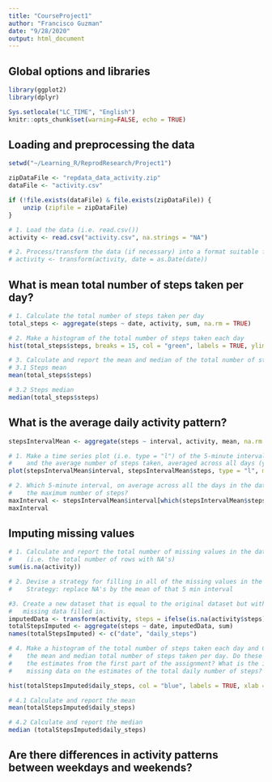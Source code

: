 ```yaml
---
title: "CourseProject1"
author: "Francisco Guzman"
date: "9/28/2020"
output: html_document
---
```


## Global options and libraries

```r
library(ggplot2)
library(dplyr)

Sys.setlocale("LC_TIME", "English")
knitr::opts_chunk$set(warning=FALSE, echo = TRUE)
```

## Loading and preprocessing the data

```r
setwd("~/Learning_R/ReprodResearch/Project1")

zipDataFile <- "repdata_data_activity.zip"
dataFile <- "activity.csv"

if (!file.exists(dataFile) & file.exists(zipDataFile)) {
    unzip (zipfile = zipDataFile)
}

# 1. Load the data (i.e. read.csv())
activity <- read.csv("activity.csv", na.strings = "NA")

# 2. Process/transform the data (if necessary) into a format suitable for your analysis
# activity <- transform(activity, date = as.Date(date))
```

## What is mean total number of steps taken per day?

```r
# 1. Calculate the total number of steps taken per day
total_steps <- aggregate(steps ~ date, activity, sum, na.rm = TRUE)

# 2. Make a histogram of the total number of steps taken each day
hist(total_steps$steps, breaks = 15, col = "green", labels = TRUE, ylim = c(0, 20), xlab = "Total Steps", ylab = "Frequency", main = "Total Number of Steps per Day")

# 3. Calculate and report the mean and median of the total number of steps taken per day
# 3.1 Steps mean
mean(total_steps$steps)

# 3.2 Steps median
median(total_steps$steps)

```

## What is the average daily activity pattern?

```r
stepsIntervalMean <- aggregate(steps ~ interval, activity, mean, na.rm = TRUE)

# 1. Make a time series plot (i.e. type = "l") of the 5-minute interval (x-axis) 
#    and the average number of steps taken, averaged across all days (y-axis)
plot(stepsIntervalMean$interval, stepsIntervalMean$steps, type = "l", main = "Average number of steps per 5-min interval", xlab = "Interval", ylab = "Average Steps")

# 2. Which 5-minute interval, on average across all the days in the dataset, contains 
#    the maximum number of steps?
maxInterval <- stepsIntervalMean$interval[which(stepsIntervalMean$steps == max(stepsIntervalMean$steps))]
maxInterval
```

## Imputing missing values

```r
# 1. Calculate and report the total number of missing values in the dataset 
#    (i.e. the total number of rows with NA's)
sum(is.na(activity))

# 2. Devise a strategy for filling in all of the missing values in the dataset.
#    Strategy: replace NA's by the mean of that 5 min interval

#3. Create a new dataset that is equal to the original dataset but with the 
#   missing data filled in.
imputedData <- transform(activity, steps = ifelse(is.na(activity$steps), yes = imputed_steps, no = activity$steps))
totalStepsImputed <- aggregate(steps ~ date, imputedData, sum)
names(totalStepsImputed) <- c("date", "daily_steps")

# 4. Make a histogram of the total number of steps taken each day and Calculate and report
#    the mean and median total number of steps taken per day. Do these values differ from
#    the estimates from the first part of the assignment? What is the impact of imputing
#    missing data on the estimates of the total daily number of steps?

hist(totalStepsImputed$daily_steps, col = "blue", labels = TRUE, xlab = "Total steps per day", ylim = c(0, 20), main = "Total number of steps taken each day", breaks = 15)

# 4.1 Calculate and report the mean
mean(totalStepsImputed$daily_steps)

# 4.2 Calculate and report the median
median (totalStepsImputed$daily_steps)
```

## Are there differences in activity patterns between weekdays and weekends?
